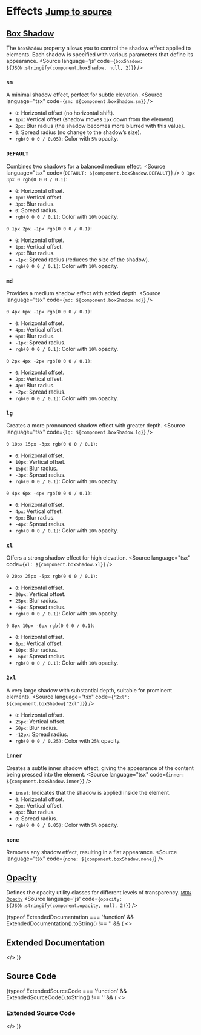
<Meta title="Tailwind/Theme/Effects" />

# Effects <small className='text-xs'>[Jump to source](#source-code)</small>

## [Box Shadow](https://tailwindcss.com/docs/box-shadow)
The `boxShadow` property allows you to control the shadow effect applied to elements. Each shadow is specified with various parameters that define its appearance.
<Source language='js' code={`boxShadow: ${JSON.stringify(component.boxShadow, null, 2)}`} />

### `sm`
A minimal shadow effect, perfect for subtle elevation.
<Source language="tsx" code={`sm: ${component.boxShadow.sm}`} />
- `0`: Horizontal offset (no horizontal shift).
- `1px`: Vertical offset (shadow moves `1px` down from the element).
- `2px`: Blur radius (the shadow becomes more blurred with this value).
- `0`: Spread radius (no change to the shadow’s size).
- `rgb(0 0 0 / 0.05)`: Color with `5%` opacity.

### `DEFAULT`
Combines two shadows for a balanced medium effect.
<Source language="tsx" code={`DEFAULT: ${component.boxShadow.DEFAULT}`} />
`0 1px 3px 0 rgb(0 0 0 / 0.1)`: 
- `0`: Horizontal offset.
- `1px`: Vertical offset.
- `3px`: Blur radius.
- `0`: Spread radius.
- `rgb(0 0 0 / 0.1)`: Color with `10%` opacity.

`0 1px 2px -1px rgb(0 0 0 / 0.1)`:
- `0`: Horizontal offset.
- `1px`: Vertical offset.
- `2px`: Blur radius.
- `-1px`: Spread radius (reduces the size of the shadow).
- `rgb(0 0 0 / 0.1)`: Color with `10%` opacity.

### `md`
Provides a medium shadow effect with added depth.
<Source language="tsx" code={`md: ${component.boxShadow.md}`} />

`0 4px 6px -1px rgb(0 0 0 / 0.1)`:
- `0`: Horizontal offset.
- `4px`: Vertical offset.
- `6px`: Blur radius.
- `-1px`: Spread radius.
- `rgb(0 0 0 / 0.1)`: Color with `10%` opacity.

`0 2px 4px -2px rgb(0 0 0 / 0.1)`:
- `0`: Horizontal offset.
- `2px`: Vertical offset.
- `4px`: Blur radius.
- `-2px`: Spread radius.
- `rgb(0 0 0 / 0.1)`: Color with `10%` opacity.

### `lg`
Creates a more pronounced shadow effect with greater depth.
<Source language="tsx" code={`lg: ${component.boxShadow.lg}`} />

`0 10px 15px -3px rgb(0 0 0 / 0.1)`:
- `0`: Horizontal offset.
- `10px`: Vertical offset.
- `15px`: Blur radius.
- `-3px`: Spread radius.
- `rgb(0 0 0 / 0.1)`: Color with `10%` opacity.

`0 4px 6px -4px rgb(0 0 0 / 0.1)`:
- `0`: Horizontal offset.
- `4px`: Vertical offset.
- `6px`: Blur radius.
- `-4px`: Spread radius.
- `rgb(0 0 0 / 0.1)`: Color with `10%` opacity.

### `xl`
Offers a strong shadow effect for high elevation.
<Source language="tsx" code={`xl: ${component.boxShadow.xl}`} />

`0 20px 25px -5px rgb(0 0 0 / 0.1)`:
- `0`: Horizontal offset.
- `20px`: Vertical offset.
- `25px`: Blur radius.
- `-5px`: Spread radius.
- `rgb(0 0 0 / 0.1)`: Color with `10%` opacity.

`0 8px 10px -6px rgb(0 0 0 / 0.1)`:
- `0`: Horizontal offset.
- `8px`: Vertical offset.
- `10px`: Blur radius.
- `-6px`: Spread radius.
- `rgb(0 0 0 / 0.1)`: Color with `10%` opacity.

### `2xl`
A very large shadow with substantial depth, suitable for prominent elements.
<Source language="tsx" code={`'2xl': ${component.boxShadow['2xl']}`} />

- `0`: Horizontal offset.
- `25px`: Vertical offset.
- `50px`: Blur radius.
- `-12px`: Spread radius.
- `rgb(0 0 0 / 0.25)`: Color with `25%` opacity.

### `inner`
Creates a subtle inner shadow effect, giving the appearance of the content being pressed into the element.
<Source language="tsx" code={`inner: ${component.boxShadow.inner}`} />
- `inset`: Indicates that the shadow is applied inside the element.
- `0`: Horizontal offset.
- `2px`: Vertical offset.
- `4px`: Blur radius.
- `0`: Spread radius.
- `rgb(0 0 0 / 0.05)`: Color with `5%` opacity.

### `none`
Removes any shadow effect, resulting in a flat appearance.
<Source language="tsx" code={`none: ${component.boxShadow.none}`} />


## [Opacity](https://tailwindcss.com/docs/opacity)
Defines the opacity utility classes for different levels of transparency. <small>[MDN Opacity](https://developer.mozilla.org/en-US/docs/Web/CSS/opacity)</small>
<Source language='js' code={`opacity: ${JSON.stringify(component.opacity, null, 2)}`} />

{typeof ExtendedDocumentation === 'function' && ExtendedDocumentation().toString() !== '' && (
  <>
    <h2>Extended Documentation</h2>
    <ExtendedDocumentation />
  </>
)}

## Source Code
<Source language="js" code={componentRaw} />

{typeof ExtendedSourceCode === 'function' && ExtendedSourceCode().toString() !== '' && (
  <>
    <h3>Extended Source Code</h3>
    <ExtendedSourceCode />
  </>
)}